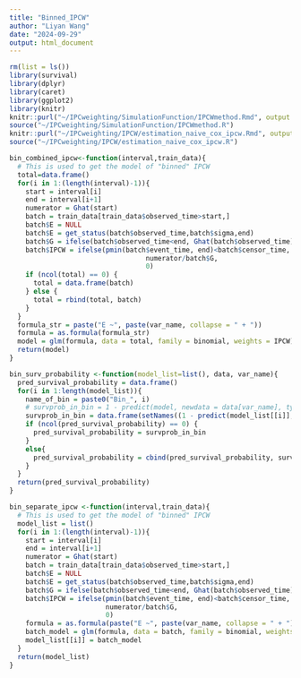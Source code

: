 ```yaml
---
title: "Binned_IPCW"
author: "Liyan Wang"
date: "2024-09-29"
output: html_document
---
```

```r
rm(list = ls())
library(survival)
library(dplyr)
library(caret)
library(ggplot2)
library(knitr)
knitr::purl("~/IPCweighting/SimulationFunction/IPCWmethod.Rmd", output = "~/IPCweighting/SimulationFunction/IPCWmethod.R")
source("~/IPCweighting/SimulationFunction/IPCWmethod.R")
knitr::purl("~/IPCweighting/IPCW/estimation_naive_cox_ipcw.Rmd", output = "~/IPCweighting/IPCW/estimation_naive_cox_ipcw.R")
source("~/IPCweighting/IPCW/estimation_naive_cox_ipcw.R")
```

```r
bin_combined_ipcw<-function(interval,train_data){
  # This is used to get the model of "binned" IPCW
  total=data.frame()
  for(i in 1:(length(interval)-1)){
    start = interval[i]
    end = interval[i+1]
    numerator = Ghat(start)
    batch = train_data[train_data$observed_time>start,]
    batch$E = NULL
    batch$E = get_status(batch$observed_time,batch$sigma,end)
    batch$G = ifelse(batch$observed_time<end, Ghat(batch$observed_time),Ghat(end))
    batch$IPCW = ifelse(pmin(batch$event_time, end)<batch$censor_time, 
                                  numerator/batch$G, 
                                  0)
    if (ncol(total) == 0) {
      total = data.frame(batch)
    } else {
      total = rbind(total, batch)
    }
  }
  formula_str = paste("E ~", paste(var_name, collapse = " + "))
  formula = as.formula(formula_str)
  model = glm(formula, data = total, family = binomial, weights = IPCW)
  return(model)
}
```

```r
bin_surv_probability <-function(model_list=list(), data, var_name){
  pred_survival_probability = data.frame()
  for(i in 1:length(model_list)){
    name_of_bin = paste0("Bin_", i)
    # survprob_in_bin = 1 - predict(model, newdata = data[var_name], type = "response")
    survprob_in_bin = data.frame(setNames((1 - predict(model_list[[i]], newdata = data[var_name], type = "response")), name_of_bin))
    if (ncol(pred_survival_probability) == 0) {
      pred_survival_probability = survprob_in_bin
    }
    else{
      pred_survival_probability = cbind(pred_survival_probability, survprob_in_bin)
    }
  }
  return(pred_survival_probability)
}
```

```r
bin_separate_ipcw <-function(interval,train_data){
  # This is used to get the model of "binned" IPCW
  model_list = list()
  for(i in 1:(length(interval)-1)){
    start = interval[i]
    end = interval[i+1]
    numerator = Ghat(start)
    batch = train_data[train_data$observed_time>start,]
    batch$E = NULL
    batch$E = get_status(batch$observed_time,batch$sigma,end)
    batch$G = ifelse(batch$observed_time<end, Ghat(batch$observed_time),Ghat(end))
    batch$IPCW = ifelse(pmin(batch$event_time, end)<batch$censor_time, 
                        numerator/batch$G, 
                        0)
    formula = as.formula(paste("E ~", paste(var_name, collapse = " + ")))
    batch_model = glm(formula, data = batch, family = binomial, weights = IPCW)
    model_list[[i]] = batch_model
  }
  return(model_list)
}
```





